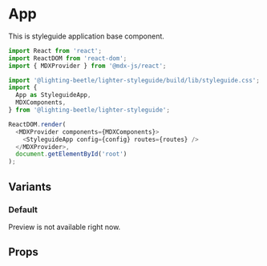 
# App

This is styleguide application base component.

```js
import React from 'react';
import ReactDOM from 'react-dom';
import { MDXProvider } from '@mdx-js/react';

import '@lighting-beetle/lighter-styleguide/build/lib/styleguide.css';
import {
  App as StyleguideApp,
  MDXComponents,
} from '@lighting-beetle/lighter-styleguide';

ReactDOM.render(
  <MDXProvider components={MDXComponents}>
    <StyleguideApp config={config} routes={routes} />
  </MDXProvider>,
  document.getElementById('root')
);
```

## Variants

### Default

Preview is not available right now.

## Props

<ComponentDocs title="<App />" component={App} />
